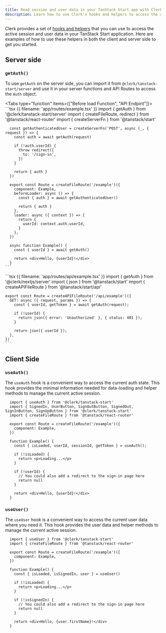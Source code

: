 ```yaml
---
title: Read session and user data in your TanStack Start app with Clerk
description: Learn how to use Clerk's hooks and helpers to access the active session and user data in your TanStack Start application.
---
```


Clerk provides a set of [hooks and helpers](/docs/references/tanstack-start/overview#client-side-helpers) that you can use to access the active session and user data in your TanStack Start application. Here are examples of how to use these helpers in both the client and server side to get you started.

## Server side

### `getAuth()`

To use `getAuth` on the server side, you can import it from `@clerk/tanstack-start/server` and use it in your server functions and API Routes to access the `Auth` object.

<Tabs type="function" items={["Before load Function", "API Endpint"]}>
  <Tab>
    ```tsx {{ filename: 'app/routes/example.tsx' }}
      import { getAuth } from '@clerk/tanstack-start/server'
      import { createFileRoute, redirect } from '@tanstack/react-router'
      import { createServerFn } from '@tanstack/start'

      const getAuthenticatedUser = createServerFn('POST', async (_, { request }) => {
        const auth = await getAuth(request)

        if (!auth.userId) {
          throw redirect({
            to: '/sign-in',
          })
        }

        return { auth }
      })

      export const Route = createFileRoute('/example')({
        component: Example,
        beforeLoader: async () => {
          const { auth } = await getAuthenticatedUser()

          return { auth }
        },
        loader: async ({ context }) => {
          return {
            userId: context.auth.userId,
          }
        },
      })

      async function Example() {
        const { userId } = await getAuth()

        return <div>Hello, {userId}!</div>
      }
    ```
  </Tab>

  <Tab>
    ```tsx {{ filename: 'app/routes/api/example.tsx' }}
    import { getAuth } from '@clerk/nextjs/server'
    import { json } from '@tanstack/start'
    import { createAPIFileRoute } from '@tanstack/start/api'

    export const Route = createAPIFileRoute('/api/example')({
      GET: async ({ request, params }) => {
        const { userId, getToken } = await getAuth(request);

        if (!userId) {
          return json({ error: 'Unauthorized' }, { status: 401 });
        }

        return json({ userId });
      },
    })
    ```
  </Tab>
</Tabs>

## Client Side

### `useAuth()`

The `useAuth` hook is a convenient way to access the current auth state. This hook provides the minimal information needed for data-loading and helper methods to manage the current active session.

```tsx {{ filename: 'routes/example.tsx' }}
  import { useAuth } from '@clerk/tanstack-start'
  import { SignedIn, UserButton, SignOutButton, SignedOut, SignInButton, SignUpButton } from '@clerk/tanstack-start'
  import { createFileRoute } from '@tanstack/react-router'

  export const Route = createFileRoute('/example')({
    component: Example,
  })

  function Example() {
    const { isLoaded, userId, sessionId, getToken } = useAuth();

    if (!isLoaded) {
      return <p>Loading...</p>
    }

    if (!userId) {
      // You could also add a redirect to the sign-in page here
      return null
    }

    return <div>Hello, {userId}!</div>
  }
```

### `useUser()`

The `useUser` hook is a convenient way to access the current user data where you need it. This hook provides the user data and helper methods to manage the current active session.

```tsx {{ filename: 'routes/example.tsx' }}
  import { useUser } from '@clerk/tanstack-start'
  import { createFileRoute } from '@tanstack/react-router'

  export const Route = createFileRoute('/example')({
    component: Example,
  })

  function Example() {
    const { isLoaded, isSignedIn, user } = useUser()

    if (!isLoaded) {
      return <p>Loading...</p>
    }

    if (!isSignedIn) {
      // You could also add a redirect to the sign-in page here
      return null
    }

    return <div>Hello, {user.firstName}!</div>
  }
```

[get-auth]: /docs/references/tanstack-start/get-auth
